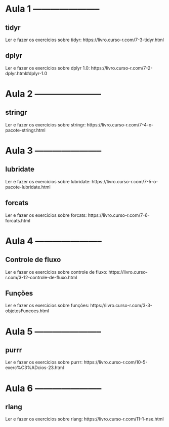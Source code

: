 # Aula 1 -----------------------

## tidyr

Ler e fazer os exercícios sobre tidyr: https://livro.curso-r.com/7-3-tidyr.html

## dplyr

Ler e fazer os exercícios sobre dplyr 1.0: https://livro.curso-r.com/7-2-dplyr.html#dplyr-1.0

# Aula 2 -----------------------

## stringr

Ler e fazer os exercícios sobre stringr: https://livro.curso-r.com/7-4-o-pacote-stringr.html

# Aula 3 -----------------------

## lubridate

Ler e fazer os exercícios sobre lubridate: https://livro.curso-r.com/7-5-o-pacote-lubridate.html

## forcats

Ler e fazer os exercícios sobre forcats: https://livro.curso-r.com/7-6-forcats.html

# Aula 4 -----------------------

## Controle de fluxo

Ler e fazer os exercícios sobre controle de fluxo: https://livro.curso-r.com/3-12-controle-de-fluxo.html

## Funções

Ler e fazer os exercícios sobre funções: https://livro.curso-r.com/3-3-objetosFuncoes.html

# Aula 5 -----------------------

## purrr

Ler e fazer os exercícios sobre purrr: https://livro.curso-r.com/10-5-exerc%C3%ADcios-23.html

# Aula 6 -----------------------

## rlang

Ler e fazer os exercícios sobre rlang: https://livro.curso-r.com/11-1-nse.html
